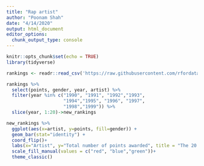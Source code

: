 ```yaml
---
title: "Rap artist"
author: "Poonam Shah"
date: "4/14/2020"
output: html_document
editor_options: 
  chunk_output_type: console
---
```


```r
knitr::opts_chunk$set(echo = TRUE)
library(tidyverse)
```



```r

rankings <- readr::read_csv('https://raw.githubusercontent.com/rfordatascience/tidytuesday/master/data/2020/2020-04-14/rankings.csv')

```



```r
rankings %>%
  select(points, gender, year, artist) %>%
  filter(year %in% c("1990", "1991", "1992","1993",
                     "1994","1995", "1996", "1997", 
                     "1998","1999")) %>%
  slice(year, 1:20)->new_rankings

```


```r
new_rankings %>%
  ggplot(aes(x=artist, y=points, fill=gender)) +
  geom_bar(stat="identity") +
  coord_flip()+
  labs(x="Artist", y="Total number of points awarded", title = "The 20 best 90's rap artist")+
  scale_fill_manual(values = c("red", "blue","green"))+
  theme_classic()
  
```

